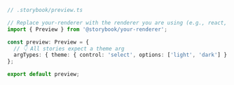 ```ts
// .storybook/preview.ts

// Replace your-renderer with the renderer you are using (e.g., react, vue3, angular, etc.)
import { Preview } from '@storybook/your-renderer';

const preview: Preview = {
  // 👇 All stories expect a theme arg
  argTypes: { theme: { control: 'select', options: ['light', 'dark'] } },
};

export default preview;
```
